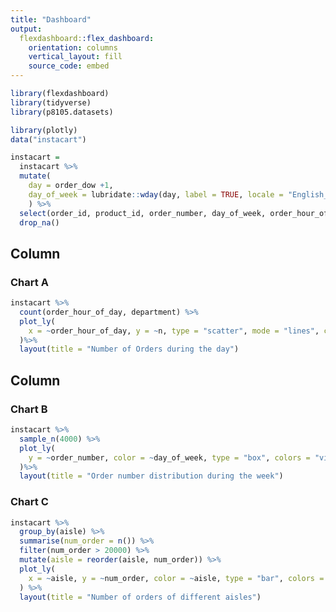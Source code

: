 ```yaml
---
title: "Dashboard"
output: 
  flexdashboard::flex_dashboard:
    orientation: columns
    vertical_layout: fill
    source_code: embed
---
```


```r
library(flexdashboard)
library(tidyverse)
library(p8105.datasets)

library(plotly)
data("instacart")
```

```r
instacart = 
  instacart %>% 
  mutate(
    day = order_dow +1,
    day_of_week = lubridate::wday(day, label = TRUE, locale = "English_United States")
    ) %>%
  select(order_id, product_id, order_number, day_of_week, order_hour_of_day, product_name, aisle, department) %>% 
  drop_na() 
```


Column {data-width=600}
-----------------------------------------------------------------------

### Chart A

```r
instacart %>%
  count(order_hour_of_day, department) %>%
  plot_ly(
    x = ~order_hour_of_day, y = ~n, type = "scatter", mode = "lines", color = ~department, colors = "viridis"
  )%>% 
  layout(title = "Number of Orders during the day")
```

Column {data-width=400}
-----------------------------------------------------------------------

### Chart B

```r
instacart %>% 
  sample_n(4000) %>% 
  plot_ly(
    y = ~order_number, color = ~day_of_week, type = "box", colors = "viridis"
  )%>% 
  layout(title = "Order number distribution during the week")
```

### Chart C

```r
instacart %>% 
  group_by(aisle) %>% 
  summarise(num_order = n()) %>% 
  filter(num_order > 20000) %>% 
  mutate(aisle = reorder(aisle, num_order)) %>% 
  plot_ly(
    x = ~aisle, y = ~num_order, color = ~aisle, type = "bar", colors = "viridis"
  ) %>% 
  layout(title = "Number of orders of different aisles")
```

